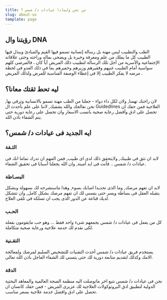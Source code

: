 ```yaml
---
title: من نحن ولماذا عيادات د/ شمس ؟
slug: about-us
template: page
---
```


## رؤيتنا وال DNA

الطب والتطبيب ليس مهنة بل رسالة إنسانية تسمو فيها القيم والمبادئ ويبذل فيها الطبيب كل ما يملك من علم ومعرفة وخبرة بل ويضحى بماله وراحته وحتى علاقاته الإجتماعية والأسرية من أجل تلك الرسالة لتطبيب ذلك المريض أياً كان ، فالمرضى كلهم سواسية أمام الطبيب غنيهم وفقيرهم وزيرهم وخفيرهم بما في ذلك العدو في لحظة مرضه لا يفكر الطبيب إلا في إعطاء الوصفة المناسبة للمرض ولذلك المريض .

## ليه تحط ثقتك معانا؟

لان راحتك تهمنا, ولان لكل داء دواء - جعلنا من الطب مهنة تسمو بالانسانية وترقى بها, نحن نعالجك والله يشفيك, لاننا على علم بأحدث ال Guidedlines العلاجية فمن حقك ان تحصل على ادق وأفضل رعاية صحية بانسب الاسعار وان تحصل على رعاية دورية حتى يتم الشفاء باذن الله.

## ايه الجديد فى عيادات د/ شمس؟

### الثـقة

لابد ان تثق فى طبيبك, ولايتحقق ذلك لدى اى طبيب, فمن المهم ان تدرك تماما انك فى عيادات د/ شمس .. فأنت فى ايد أمينة, وان الله يجعلنا أسبابا فى تحقيق الشفاء.

### البسـاطة

لابد ان تفهم مرضك, وما الذى تحديدا اصابك بسوء, وهذا ماسنشرحه لك بسهولة وبشكل يتقبله العقل فى بساطة ويسر حتى يتسنى لك ان تفهم مرضك بشكل كامل, وان تتشكل لديك قناعة عن الدور الذى يجب ان تسلكه فى تلقى العلاج.

### الحـب

كل من يعمل فى عيادات د/ شمس يجمعهم شىء واحد فقط … وهو حب مايقومون بفعله لكى نقدم لك خدمة علاجية ورعاية صحية متكاملة.

### التقـنية

يستخدم فريق عيادات د/ شمس أحدث التقنيات للتشخيص السليم لمرضك ولمعالجة الامك وكذلك لتقديم متابعة دورية لك حتى يتسنى لك الشفاء العاجل باذن الله تعالى.

### الدقة

نحن فى عيادات د/ شمس نتبع اخر ماتوصلت اليه منظمة الصحة العالمية والمعاهد البحثية الدولية لتطبيق ادق البروتوكولات العلاجية لك عزيزى المريض - فمن حقك كانسان ان تحصل على ادق وافضل خدمة علاجية بسعر مناسب.
